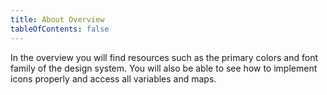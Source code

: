 ```yaml
---
title: About Overview
tableOfContents: false
---
```


<section>
  <p>
    In the overview you will find resources such as the primary colors and font
    family of the design system. You will also be able to see how to implement
    icons properly and access all variables and maps.
  </p>
</section>
